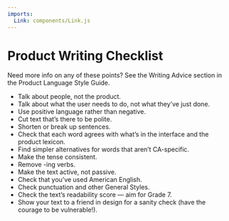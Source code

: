 ```yaml
---
imports:
  Link: components/Link.js
---
```


# Product Writing Checklist

Need more info on any of these points? See the Writing Advice section in the <Link to="/language#tighten-up-your-text">Product Language Style Guide</Link>.

* Talk about people, not the product.
* Talk about what the user needs to do, not what they’ve just done.
* Use positive language rather than negative.
* Cut text that’s there to be polite.
* Shorten or break up sentences.
* Check that each word agrees with what’s in the interface and the product lexicon.
* Find simpler alternatives for words that aren’t CA-specific.
* Make the tense consistent.
* Remove -ing verbs.
* Make the text active, not passive.
* Check that you’ve used American English.
* Check punctuation and other General Styles.
* Check the text’s readability score — aim for Grade 7.
* Show your text to a friend in design for a sanity check (have the courage to be vulnerable!).

